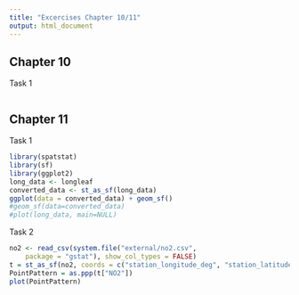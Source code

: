 ```yaml
---
title: "Excercises Chapter 10/11"
output: html_document
---
```


## Chapter 10
Task 1

```r

```

## Chapter 11
Task 1
```r
library(spatstat)
library(sf)
library(ggplot2)
long_data <- longleaf
converted_data <- st_as_sf(long_data)
ggplot(data = converted_data) + geom_sf()
#geom_sf(data=converted_data)
#plot(long_data, main=NULL)
```

Task 2
```r
no2 <- read_csv(system.file("external/no2.csv",
    package = "gstat"), show_col_types = FALSE)
t = st_as_sf(no2, coords = c("station_longitude_deg", "station_latitude_deg"))
PointPattern = as.ppp(t["NO2"])
plot(PointPattern)
```
